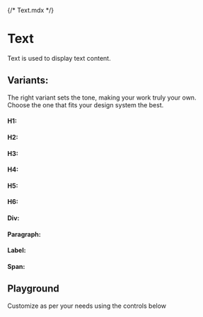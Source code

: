 {/* Text.mdx */}

<Meta of={TextStories} name="Docs" />

# Text
Text is used to display text content.

## Variants:
The right variant sets the tone, making your work truly your own.\
Choose the one that fits your design system the best.

#### H1:
<Canvas of={TextStories.H1} />

#### H2:
<Canvas of={TextStories.H2} />

#### H3:
<Canvas of={TextStories.H3} />

#### H4:
<Canvas of={TextStories.H4} />

#### H5:
<Canvas of={TextStories.H5} />

#### H6:
<Canvas of={TextStories.H6} />

#### Div:
<Canvas of={TextStories.Div} />

#### Paragraph:
<Canvas of={TextStories.Paragraph} />

#### Label:
<Canvas of={TextStories.Label} />

#### Span:
<Canvas of={TextStories.Span} />


## Playground
Customize as per your needs using the controls below

<Canvas of={TextStories.Playground}/>
<Controls of={TextStories.Playground}/>
